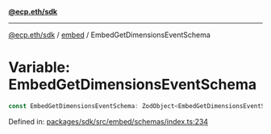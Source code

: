 [**@ecp.eth/sdk**](../../index.mdx)

***

[@ecp.eth/sdk](/sdk-reference/index.mdx) / [embed](/sdk-reference/embed/index.mdx) / EmbedGetDimensionsEventSchema

# Variable: EmbedGetDimensionsEventSchema

```ts
const EmbedGetDimensionsEventSchema: ZodObject<EmbedGetDimensionsEventSchemaType>;
```

Defined in: [packages/sdk/src/embed/schemas/index.ts:234](https://github.com/ecp-eth/comments-monorepo/blob/main/packages/sdk/src/embed/schemas/index.ts#L234)
